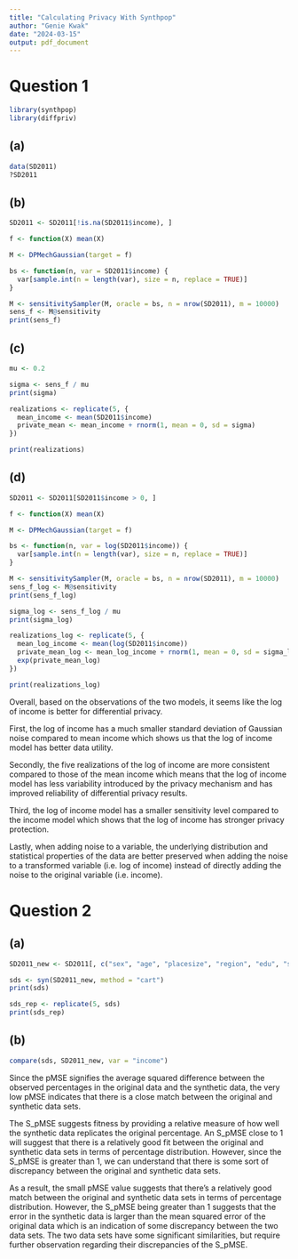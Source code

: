 ```yaml
---
title: "Calculating Privacy With Synthpop"
author: "Genie Kwak"
date: "2024-03-15"
output: pdf_document
---
```

# Question 1
```r
library(synthpop)
library(diffpriv)
```

## (a)
```r
data(SD2011)
?SD2011
```

## (b)
```r
SD2011 <- SD2011[!is.na(SD2011$income), ]

f <- function(X) mean(X)

M <- DPMechGaussian(target = f)

bs <- function(n, var = SD2011$income) {
  var[sample.int(n = length(var), size = n, replace = TRUE)]
}

M <- sensitivitySampler(M, oracle = bs, n = nrow(SD2011), m = 10000)
sens_f <- M@sensitivity
print(sens_f)
```

## (c)
```r
mu <- 0.2

sigma <- sens_f / mu
print(sigma)
```

```r
realizations <- replicate(5, {
  mean_income <- mean(SD2011$income)
  private_mean <- mean_income + rnorm(1, mean = 0, sd = sigma)
})

print(realizations)
```

## (d)
```r
SD2011 <- SD2011[SD2011$income > 0, ]

f <- function(X) mean(X)

M <- DPMechGaussian(target = f)

bs <- function(n, var = log(SD2011$income)) {
  var[sample.int(n = length(var), size = n, replace = TRUE)]
}

M <- sensitivitySampler(M, oracle = bs, n = nrow(SD2011), m = 10000)
sens_f_log <- M@sensitivity
print(sens_f_log)
```

```r
sigma_log <- sens_f_log / mu
print(sigma_log)
```

```r
realizations_log <- replicate(5, {
  mean_log_income <- mean(log(SD2011$income))
  private_mean_log <- mean_log_income + rnorm(1, mean = 0, sd = sigma_log)
  exp(private_mean_log)
})

print(realizations_log)
```

Overall, based on the observations of the two models, it seems like the log of income is better for differential privacy. 

First, the log of income has a much smaller standard deviation of Gaussian noise compared to mean income which shows us that the log of income model has better data utility. 

Secondly, the five realizations of the log of income are more consistent compared to those of the mean income which means that the log of income model has less variability introduced by the privacy mechanism and has improved reliability of differential privacy results. 

Third, the log of income model has a smaller sensitivity level compared to the income model which shows that the log of income has stronger privacy protection.

Lastly, when adding noise to a variable, the underlying distribution and statistical properties of the data are better preserved when adding the noise to a transformed variable (i.e. log of income) instead of directly adding the noise to the original variable (i.e. income).


# Question 2
## (a)
```r
SD2011_new <- SD2011[, c("sex", "age", "placesize", "region", "edu", "socprof", "unempdur", "income", "marital")]
```

```r
sds <- syn(SD2011_new, method = "cart")
print(sds)
```

```r
sds_rep <- replicate(5, sds)
print(sds_rep)
```

## (b)
```r
compare(sds, SD2011_new, var = "income")
```
Since the pMSE signifies the average squared difference between the observed percentages in the original data and the synthetic data, the very low pMSE indicates that there is a close match between the original and synthetic data sets.

The S_pMSE suggests fitness by providing a relative measure of how well the synthetic data replicates the original percentage. An S_pMSE close to 1 will suggest that there is a relatively good fit between the original and synthetic data sets in terms of percentage distribution. However, since the S_pMSE is greater than 1, we can understand that there is some sort of discrepancy between the original and synthetic data sets.

As a result, the small pMSE value suggests that there's a relatively good match between the original and synthetic data sets in terms of percentage distribution. However, the S_pMSE being greater than 1 suggests that the error in the synthetic data is larger than the mean squared error of the original data which is an indication of some discrepancy between the two data sets. The two data sets have some significant similarities, but require further observation regarding their discrepancies of the S_pMSE.
